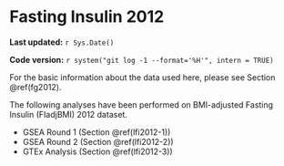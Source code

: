 # Fasting Insulin 2012

**Last updated:** `r Sys.Date()`

**Code version:** `r system("git log -1 --format='%H'", intern = TRUE)`

For the basic information about the data used here, please see Section \@ref(fg2012).

The following analyses have been performed on BMI-adjusted Fasting Insulin (FIadjBMI) 2012 dataset.

- GSEA Round 1 (Section \@ref(lfi2012-1))
- GSEA Round 2 (Section \@ref(lfi2012-2))
- GTEx Analysis (Section \@ref(lfi2012-3))
